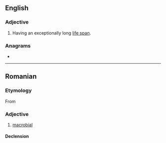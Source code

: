 {{also|Macrobian}}
==English==

===Adjective===
{{en-adj}}

# Having an exceptionally long [[life span]].

===Anagrams===
* {{anagrams|en|a=aabcimnor|carbamino}}

----

==Romanian==

===Etymology===
From {{bor|ro|fr|macrobien}}

===Adjective===
{{ro-adj}}

# [[macrobial]]

====Declension====
{{ro-decl-adj}}